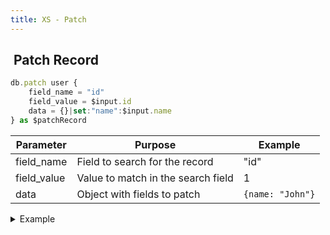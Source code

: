 ```yaml
---
title: XS - Patch
---
```


## <img src="../assets/docuBadge (8).png" alt="" data-size="line" /> Patch Record <a href="#xs-secretkey" id="xs-secretkey"></a>

```javascript
db.patch user {
    field_name = "id"
    field_value = $input.id
    data = {}|set:"name":$input.name
} as $patchRecord
```

| Parameter    | Purpose                            | Example          |
| ------------ | ---------------------------------- | ---------------- |
| field\_name  | Field to search for the record     | "id"             |
| field\_value | Value to match in the search field | 1                |
| data         | Object with fields to patch        | `{name: "John"}` |

<details>

<summary>Example</summary>

```javascript
// Update only the last_login field
db.patch user {
    field_name = "id"
    field_value = 789
    data = {}|set:"last_login":"now"
} as updatedLoginTime
```

</details>
